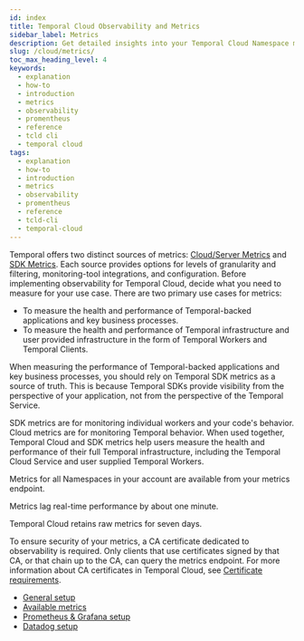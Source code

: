 ```yaml
---
id: index
title: Temporal Cloud Observability and Metrics
sidebar_label: Metrics
description: Get detailed insights into your Temporal Cloud Namespace metrics using your own observability tool. Access data with a CA certificate and retain raw metrics for seven days.
slug: /cloud/metrics/
toc_max_heading_level: 4
keywords:
  - explanation
  - how-to
  - introduction
  - metrics
  - observability
  - promentheus
  - reference
  - tcld cli
  - temporal cloud
tags:
  - explanation
  - how-to
  - introduction
  - metrics
  - observability
  - promentheus
  - reference
  - tcld-cli
  - temporal-cloud
---
```


Temporal offers two distinct sources of metrics: [Cloud/Server Metrics](/production-deployment/cloud/metrics/reference) and [SDK Metrics](/references/sdk-metrics).
Each source provides options for levels of granularity and filtering, monitoring-tool integrations, and configuration.
Before implementing observability for Temporal Cloud, decide what you need to measure for your use case. There are two primary use cases for metrics:
- To measure the health and performance of Temporal-backed applications and key business processes.
- To measure the health and performance of Temporal infrastructure and user provided infrastructure in the form of Temporal Workers and Temporal Clients.

When measuring the performance of Temporal-backed applications and key business processes, you should rely on Temporal SDK metrics as a source of truth.
This is because Temporal SDKs provide visibility from the perspective of your application, not from the perspective of the Temporal Service. 

SDK metrics are for monitoring individual workers and your code's behavior.
Cloud metrics are for monitoring Temporal behavior.
When used together, Temporal Cloud and SDK metrics help users measure the health and performance of their full Temporal infrastructure, including the Temporal Cloud Service and user supplied Temporal Workers. 

Metrics for all Namespaces in your account are available from your metrics endpoint.

Metrics lag real-time performance by about one minute.

Temporal Cloud retains raw metrics for seven days.

To ensure security of your metrics, a CA certificate dedicated to observability is required.
Only clients that use certificates signed by that CA, or that chain up to the CA, can query the metrics endpoint.
For more information about CA certificates in Temporal Cloud, see [Certificate requirements](/cloud/certificates#certificate-requirements).

- [General setup](/production-deployment/cloud/metrics/general-setup)
- [Available metrics](/production-deployment/cloud/metrics/reference)
- [Prometheus & Grafana setup](/cloud/metrics/prometheus-grafana)
- [Datadog setup](/cloud/metrics/datadog)
